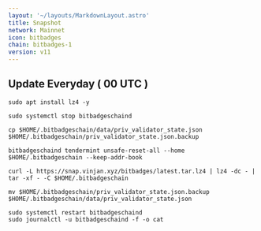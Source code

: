 ```yaml
---
layout: '~/layouts/MarkdownLayout.astro'
title: Snapshot
network: Mainnet
icon: bitbadges
chain: bitbadges-1
version: v11
---
```

Update Everyday ( 00 UTC )
---
```
sudo apt install lz4 -y
````
```
sudo systemctl stop bitbadgeschaind
```
```
cp $HOME/.bitbadgeschain/data/priv_validator_state.json $HOME/.bitbadgeschain/priv_validator_state.json.backup
```
```
bitbadgeschaind tendermint unsafe-reset-all --home $HOME/.bitbadgeschain --keep-addr-book
```
```
curl -L https://snap.vinjan.xyz/bitbadges/latest.tar.lz4 | lz4 -dc - | tar -xf - -C $HOME/.bitbadgeschain
```
```
mv $HOME/.bitbadgeschain/priv_validator_state.json.backup $HOME/.bitbadgeschain/data/priv_validator_state.json
```
```
sudo systemctl restart bitbadgeschaind
sudo journalctl -u bitbadgeschaind -f -o cat
```
